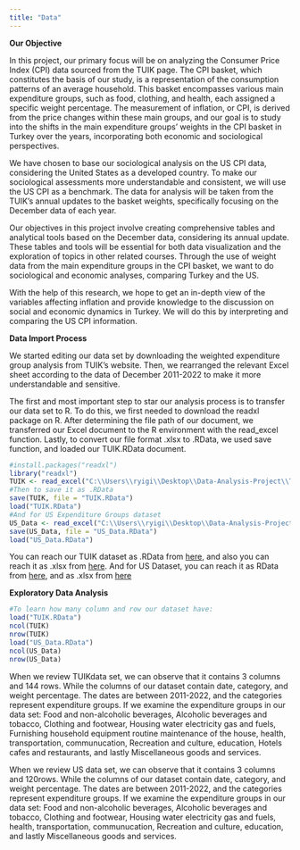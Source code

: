 ```yaml
---
title: "Data"
---
```


**Our Objective**

In this project, our primary focus will be on analyzing the Consumer Price Index (CPI) data sourced from the TUIK page. The CPI basket, which constitutes the basis of our study, is a representation of the consumption patterns of an average household. This basket encompasses various main expenditure groups, such as food, clothing, and health, each assigned a specific weight percentage. The measurement of inflation, or CPI, is derived from the price changes within these main groups, and our goal is to study into the shifts in the main expenditure groups' weights in the CPI basket in Turkey over the years, incorporating both economic and sociological perspectives.

We have chosen to base our sociological analysis on the US CPI data, considering the United States as a developed country. To make our sociological assessments more understandable and consistent, we will use the US CPI as a benchmark. The data for analysis will be taken from the TUIK's annual updates to the basket weights, specifically focusing on the December data of each year.

Our objectives in this project involve creating comprehensive tables and analytical tools based on the December data, considering its annual update. These tables and tools will be essential for both data visualization and the exploration of topics in other related courses. Through the use of weight data from the main expenditure groups in the CPI basket, we want to do sociological and economic analyses, comparing Turkey and the US.

With the help of this research, we hope to get an in-depth view of the variables affecting inflation and provide knowledge to the discussion on social and economic dynamics in Turkey. We will do this by interpreting and comparing the US CPI information.

**Data Import Process**

We started editing our data set by downloading the weighted expenditure group analysis from TUIK's website. Then, we rearranged the relevant Excel sheet according to the data of December 2011-2022 to make it more understandable and sensitive.

The first and most important step to star our analysis process is to transfer our data set to R. To do this, we first needed to download the readxl package on R. After determining the file path of our document, we transferred our Excel document to the R environment with the read_excel function. Lastly, to convert our file format .xlsx to .RData, we used save function, and loaded our TUIK.RData document.

```r
#install.packages("readxl")
library("readxl")
TUIK <- read_excel("C:\\Users\\ryigi\\Desktop\\Data-Analysis-Project\\TUIK-Weighted-Expenditure.xlsx")
#Then to save it as .RData
save(TUIK, file = "TUIK.RData")
load("TUIK.RData")
#And for US Expenditure Groups dataset
US_Data <- read_excel("C:\\Users\\ryigi\\Desktop\\Data-Analysis-Project\\US-Weighted-Expenditure.xlsx")
save(US_Data, file = "US_Data.RData")
load("US_Data.RData")
```

You can reach our TUIK dataset as .RData from [here](https://github.com/emu-hacettepe-analytics/emu430-fall2023-team-red_flag/blob/master/TUIK.RData), and also you can reach it as .xlsx from [here](https://github.com/emu-hacettepe-analytics/emu430-fall2023-team-red_flag/blob/master/TUIK-Weighted-Expenditure.xlsx). And for US Dataset, you can reach it as RData from [here](https://github.com/emu-hacettepe-analytics/emu430-fall2023-team-red_flag/blob/master/US_Data.RData), and as .xlsx from [here](https://github.com/emu-hacettepe-analytics/emu430-fall2023-team-red_flag/blob/master/US-Weighted-Expenditure.xlsx)

**Exploratory Data Analysis**

```r
#To learn how many column and row our dataset have:
load("TUIK.RData")
ncol(TUIK)
nrow(TUIK)
load("US_Data.RData")
ncol(US_Data)
nrow(US_Data)
```

When we review TUIKdata set, we can observe that it contains 3 columns and 144 rows. While the columns of our dataset contain date, category, and weight percentage. The dates are between 2011-2022, and the categories represent expenditure groups. If we examine the expenditure groups in our data set: Food and non-alcoholic beverages, Alcoholic beverages and tobacco, Clothing and footwear, Housing water electricity gas and fuels, Furnishing household equipment routine maintenance of the house, health, transportation, communucation, Recreation and culture, education, Hotels cafes and restaurants, and lastly Miscellaneous goods and services.

When we review US data set, we can observe that it contains 3 columns and 120rows. While the columns of our dataset contain date, category, and weight percentage. The dates are between 2011-2022, and the categories represent expenditure groups. If we examine the expenditure groups in our data set: Food and non-alcoholic beverages, Alcoholic beverages and tobacco, Clothing and footwear, Housing water electricity gas and fuels, health, transportation, communucation, Recreation and culture, education, and lastly Miscellaneous goods and services.
